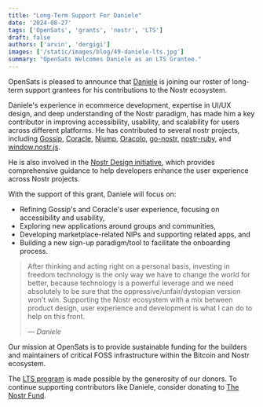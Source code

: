 ```yaml
---
title: "Long-Term Support For Daniele"
date: '2024-08-27'
tags: ['OpenSats', 'grants', 'nostr', 'LTS']
draft: false
authors: ['arvin', 'dergigi']
images: ['/static/images/blog/49-daniele-lts.jpg']
summary: "OpenSats Welcomes Daniele as an LTS Grantee."
---
```


OpenSats is pleased to announce that [Daniele](https://github.com/dtonon) is
joining our roster of long-term support grantees for his contributions to the
Nostr ecosystem.

Daniele's experience in ecommerce development, expertise in UI/UX design, and
deep understanding of the Nostr paradigm, has made him a key contributor in
improving accessibility, usability, and scalability for users across different
platforms.
He has contributed to several nostr projects, including
[Gossip](https://github.com/mikedilger/gossip),
[Coracle](https://coracle.social/), [Njump](https://github.com/dtonon/njump),
[Oracolo](https://github.com/dtonon/oracolo),
[go-nostr](https://github.com/nbd-wtf/go-nostr),
[nostr-ruby](https://github.com/dtonon/nostr-ruby), and
[window.nostr.js](https://github.com/fiatjaf/window.nostr.js).

He is also involved in the [Nostr Design initiative](https://nostrdesign.org/),
which provides comprehensive guidance to help developers enhance the user
experience across Nostr projects.

With the support of this grant, Daniele will focus on:

- Refining Gossip's and Coracle's user experience, focusing on accessibility and
  usability,
- Exploring new applications around groups and communities,
- Developing marketplace-related NIPs and supporting related apps, and
- Building a new sign-up paradigm/tool to facilitate the onboarding process.

> After thinking and acting right on a personal basis, investing in freedom
> technology is the only way we have to change the world for better, because
> technology is a powerful leverage and we need absolutely to be sure that the
> oppressive/unfair/dystopian version won't win. Supporting the Nostr ecosystem
> with a mix between product design, user experience and development is what I
> can do to help on this front.
>
> <cite>— Daniele</cite>

Our mission at OpenSats is to provide sustainable funding for the builders and
maintainers of critical FOSS infrastructure within the Bitcoin and Nostr
ecosystem.

The [LTS program](/blog/nostr-lts-long-term-support-for-nostr-developers) is
made possible by the generosity of our donors. To continue supporting
contributors like Daniele, consider donating to [The Nostr Fund](/funds/nostr).

<center>
    <DonateToNostrFundButton/>
</center>
